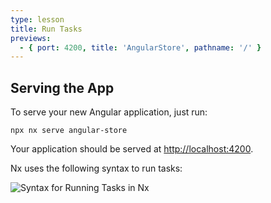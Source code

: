 ```yaml
---
type: lesson
title: Run Tasks
previews:
  - { port: 4200, title: 'AngularStore', pathname: '/' }
---
```


## Serving the App


<VideoLink link="https://youtu.be/ZzTP4bVJEnI?t=138"></VideoLink>

To serve your new Angular application, just run:

```shell
npx nx serve angular-store
```

Your application should be served at [http://localhost:4200](http://localhost:4200).

Nx uses the following syntax to run tasks:

![Syntax for Running Tasks in Nx](/shared/images/run-target-syntax.svg)
